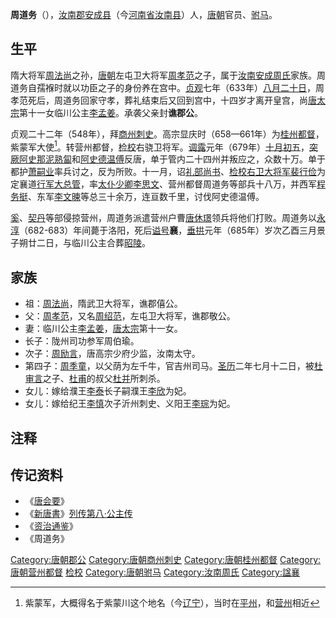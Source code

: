 '''周道务'''（{{bd|620年代||680年代||catIdx=Z}}），[[汝南郡|汝南郡]][[安成县|安成县]]（今[[河南省|河南省]][[汝南县|汝南县]]）人，[[唐朝|唐朝]]官员、[[驸马|驸马]]。

== 生平 ==

隋大将军[[周法尚|周法尚]]之孙，[[唐朝|唐朝]]左屯卫大将军[[周孝范|周孝范]]之子，属于[[汝南周氏|汝南安成周氏]]家族。周道务自孺褓时就以功臣之子的身份养在宫中。[[貞觀_(唐朝)|贞观]]七年（633年）[[八月二十日|八月二十日]]，周孝范死后，周道务回家守孝，葬礼结束后又回到宫中，十四岁才离开皇宫，尚[[唐太宗|唐太宗]]第十一女临川公主[[李孟姜|李孟姜]]。承袭父亲封'''谯郡公'''。

贞观二十二年（548年），拜[[商州|商州]][[刺史|刺史]]。高宗显庆时（658—661年）为[[桂州|桂州]][[都督|都督]]，紫蒙军大使<ref>紫蒙军，大概得名于紫蒙川这个地名（今[[辽宁|辽宁]]），当时在[[平州|平州]]，和[[营州|营州]]相近</ref>。转营州都督，[[检校|检校]]右骁卫将军。[[调露|调露]]元年（679年）[[十月初五|十月初五]]，[[突厥|突厥]][[阿史那泥熟匐|阿史那泥熟匐]]和[[阿史德温傅|阿史德温傅]]反唐，单于管内二十四州并叛应之，众数十万。单于都护[[萧嗣业|萧嗣业]]率兵讨之，反为所败。十一月，诏[[礼部尚书|礼部尚书]]、[[检校|检校]][[右卫大将军|右卫大将军]][[裴行俭|裴行俭]]为定襄道[[行军大总管|行军大总管]]，率[[太仆少卿|太仆少卿]][[李思文|李思文]]、营州都督周道务等部兵十八万，并西军[[程务挺|程务挺]]、东军[[李文暕|李文暕]]等总三十余万，连亘数千里，讨伐阿史德温傅。

[[奚|奚]]、[[契丹|契丹]]等部侵掠营州，周道务派遣营州户曹[[唐休璟|唐休璟]]领兵将他们打败。周道务以[[永淳|永淳]]（682-683）年间薨于洛阳，死后[[谥号|谥号]]'''襄'''，[[垂拱|垂拱]]元年（685年）岁次乙酉三月景子朔廿二日，与临川公主合葬[[唐昭陵|昭陵]]。

== 家族 ==
*祖：[[周法尚|周法尚]]，隋武卫大将军，谯郡僖公。
*父：[[周孝范|周孝范]]，又名[[周绍范|周绍范]]，左屯卫大将军，谯郡敬公。
*妻：临川公主[[李孟姜|李孟姜]]，[[唐太宗|唐太宗]]第十一女。
*长子：陇州司功参军周伯瑜。
*次子：[[周励言|周励言]]，唐高宗少府少监，汝南太守。
*第四子：[[周季童|周季童]]，以父荫为左千牛，官吉州司马。[[圣历|圣历]]二年七月十二日，被[[杜审言|杜审言]]之子、[[杜甫|杜甫]]的叔父[[杜并|杜并]]所刺杀。
*女儿：嫁给濮王[[李泰_(唐朝)|李泰]]长子嗣濮王[[李欣_(唐朝)|李欣]]为妃。
*女儿：嫁给纪王[[李慎|李慎]]次子沂州刺史、义阳王[[李琮_(义阳王)|李琮]]为妃。

== 注释 ==

<references/>

== 传记资料 ==
*《[[唐会要|唐会要]]》
*《[[新唐書|新唐書]]》[[s:新唐书/卷083|列传第八·公主传]] 
*《[[资治通鉴|资治通鉴]]》
*《周道务》

{{DEFAULTSORT:Z}}
[[Category:唐朝郡公|Category:唐朝郡公]]
[[Category:唐朝商州刺史|Category:唐朝商州刺史]]
[[Category:唐朝桂州都督|Category:唐朝桂州都督]]
[[Category:唐朝营州都督|Category:唐朝营州都督]]
[[Category:唐朝右骁卫将军|检校]]
[[Category:唐朝驸马|Category:唐朝驸马]]
[[Category:汝南周氏|Category:汝南周氏]]
[[Category:諡襄|Category:諡襄]]